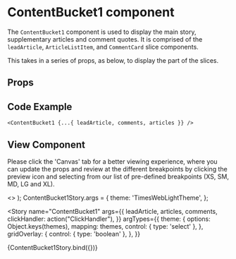 
<Meta
  title="Newskit Slices/Content Bucket 1"
  component={ContentBucket1}
/>

# ContentBucket1 component
The `ContentBucket1` component is used to display the main story, supplementary articles and comment quotes.
It is comprised of the `leadArticle`, `ArticleListItem`, and `CommentCard` slice components.

This takes in a series of props, as below, to display the part of the slices.

## Props
<Props of={ContentBucket1} />

## Code Example
`<ContentBucket1 {...{ leadArticle, comments, articles }} />`

## View Component
Please click the 'Canvas' tab for a better viewing experience, where you can update the props and review at the different breakpoints by clicking the preview icon and selecting from our list of pre-defined breakpoints (XS, SM, MD, LG and XL).

  <TCThemeProvider theme={theme}>
    <>
      <GridOverlay show={gridOverlay} />
      <ContentBucket1 {...{ leadArticle, comments, articles, clickHandler }} />
    </>
  </TCThemeProvider>
);
ContentBucket1Story.args = {
  theme: 'TimesWebLightTheme',
};

<Story 
  name="ContentBucket1"
  args={{
    leadArticle,
    articles,
    comments,
    clickHandler: action("ClickHandler"),
  }}
  argTypes={{
    theme: {
      options: Object.keys(themes),
      mapping: themes,
      control: { type: 'select' },
    },
    gridOverlay: {
      control: { type: 'boolean' },
    },
  }}
>
  {ContentBucket1Story.bind({})}
</Story>
